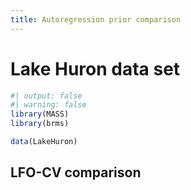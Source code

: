 ```yaml
---
title: Autoregression prior comparison
---
```


# Lake Huron data set

```r
#| output: false
#| warning: false
library(MASS)
library(brms)

data(LakeHuron)

```

## LFO-CV comparison

```r

```


